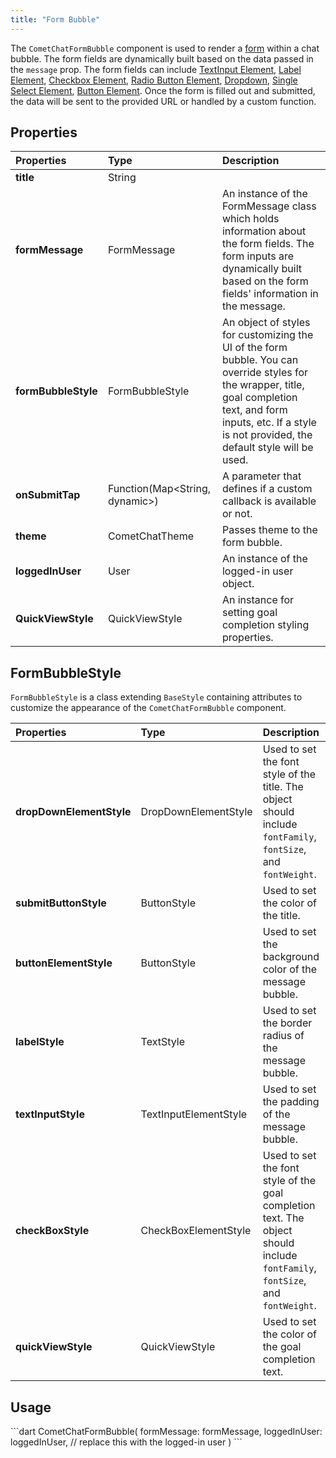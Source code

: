 ```yaml
---
title: "Form Bubble"
---
```


The `CometChatFormBubble` component is used to render a [form](/ui-kit/flutter/v4/interactive-form-message) within a chat bubble. The form fields are dynamically built based on the data passed in the `message` prop. The form fields can include [TextInput Element](/ui-kit/flutter/v4/interactive-textinput-element), [Label Element](/ui-kit/flutter/v4/interactive-label-element), [Checkbox Element](/ui-kit/flutter/v4/interactive-check-box-element), [Radio Button Element](/ui-kit/flutter/v4/interactive-radio-button-element), [Dropdown](/web-elements/dropdown), [Single Select Element](/ui-kit/flutter/v4/single-select), [Button Element](/ui-kit/flutter/v4/button). Once the form is filled out and submitted, the data will be sent to the provided URL or handled by a custom function.

## Properties

| Properties          | Type                            | Description                                                                                                                                                                                                            |
| :------------------- | :------------------------------- | :---------------------------------------------------------------------------------------------------------------------------------------------------------------------------------------------------------------------- |
| **title**           | String                          |                                                                                                                                                                                                                        |
| **formMessage**     | FormMessage                     | An instance of the FormMessage class which holds information about the form fields. The form inputs are dynamically built based on the form fields' information in the message.                                        |
| **formBubbleStyle** | FormBubbleStyle                 | An object of styles for customizing the UI of the form bubble. You can override styles for the wrapper, title, goal completion text, and form inputs, etc. If a style is not provided, the default style will be used. |
| **onSubmitTap**     | Function(Map\<String, dynamic>) | A parameter that defines if a custom callback is available or not.                                                                                                                                                     |
| **theme**           | CometChatTheme                  | Passes theme to the form bubble.                                                                                                                                                                                       |
| **loggedInUser**    | User                            | An instance of the logged-in user object.                                                                                                                                                                              |
| **QuickViewStyle**  | QuickViewStyle                  | An instance for setting goal completion styling properties.                                                                                                                                                            |

## FormBubbleStyle

`FormBubbleStyle` is a class extending `BaseStyle` containing attributes to customize the appearance of the `CometChatFormBubble` component.

| Properties               | Type                  | Description                                                                                                                   |
| :------------------------ | :--------------------- | :----------------------------------------------------------------------------------------------------------------------------- |
| **dropDownElementStyle** | DropDownElementStyle  | Used to set the font style of the title. The object should include `fontFamily`, `fontSize`, and `fontWeight`.                |
| **submitButtonStyle**    | ButtonStyle           | Used to set the color of the title.                                                                                           |
| **buttonElementStyle**   | ButtonStyle           | Used to set the background color of the message bubble.                                                                       |
| **labelStyle**           | TextStyle             | Used to set the border radius of the message bubble.                                                                          |
| **textInputStyle**       | TextInputElementStyle | Used to set the padding of the message bubble.                                                                                |
| **checkBoxStyle**        | CheckBoxElementStyle  | Used to set the font style of the goal completion text. The object should include `fontFamily`, `fontSize`, and `fontWeight`. |
| **quickViewStyle**       | QuickViewStyle        | Used to set the color of the goal completion text.                                                                            |

## Usage

<Tabs>
<Tab title="Dart">
```dart
CometChatFormBubble(
  formMessage: formMessage,
  loggedInUser: loggedInUser, // replace this with the logged-in user
)
```

</Tab>

</Tabs>
